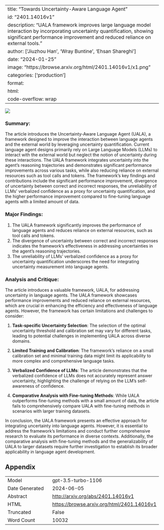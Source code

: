 
---
title: "Towards Uncertainty-Aware Language Agent"
id: "2401.14016v1"
description: "UALA framework improves large language model interaction by incorporating uncertainty quantification, showing significant performance improvement and reduced reliance on external tools."
author: ['Jiuzhou Han', 'Wray Buntine', 'Ehsan Shareghi']
date: "2024-01-25"
image: "https://browse.arxiv.org/html/2401.14016v1/x1.png"
categories: ['production']
format:
  html:
    code-overflow: wrap
---

![](https://browse.arxiv.org/html/2401.14016v1/x1.png)

### Summary:

The article introduces the Uncertainty-Aware Language Agent (UALA), a framework designed to improve the interaction between language agents and the external world by leveraging uncertainty quantification. Current language agent designs primarily rely on Large Language Models (LLMs) to interact with the external world but neglect the notion of uncertainty during these interactions. The UALA framework integrates uncertainty into the agent's reasoning trajectories and demonstrates significant performance improvements across various tasks, while also reducing reliance on external resources such as tool calls and tokens. The framework's key findings and contributions include the significant performance improvement, divergence of uncertainty between correct and incorrect responses, the unreliability of LLMs' verbalized confidence as a proxy for uncertainty quantification, and the higher performance improvement compared to fine-tuning language agents with a limited amount of data.

### Major Findings:
1. The UALA framework significantly improves the performance of language agents and reduces reliance on external resources, such as tool calls and tokens.
2. The divergence of uncertainty between correct and incorrect responses indicates the framework's effectiveness in addressing uncertainties in the agent's reasoning trajectories.
3. The unreliability of LLMs' verbalized confidence as a proxy for uncertainty quantification underscores the need for integrating uncertainty measurement into language agents.

### Analysis and Critique:
The article introduces a valuable framework, UALA, for addressing uncertainty in language agents. The UALA framework showcases performance improvements and reduced reliance on external resources, which are crucial in enhancing the efficiency and effectiveness of language agents. However, the framework has certain limitations and challenges to consider:

1. **Task-specific Uncertainty Selection**: The selection of the optimal uncertainty threshold and calibration set may vary for different tasks, leading to potential challenges in implementing UALA across diverse domains.
  
2. **Limited Training and Calibration**: The framework's reliance on a small calibration set and minimal training data might limit its applicability to more complex and comprehensive language tasks.

3. **Verbalized Confidence of LLMs**: The article demonstrates that the verbalized confidence of LLMs does not accurately represent answer uncertainty, highlighting the challenge of relying on the LLM's self-awareness of confidence.

4. **Comparative Analysis with Fine-tuning Methods**: While UALA outperforms fine-tuning methods with a small amount of data, the article fails to comprehensively compare UALA with fine-tuning methods in scenarios with larger training datasets.

In conclusion, the UALA framework presents an effective approach for integrating uncertainty into language agents. However, it is essential to address the framework's limitations and conduct further comprehensive research to evaluate its performance in diverse contexts. Additionally, the comparative analysis with fine-tuning methods and the generalizability of UALA to larger datasets require further investigation to establish its broader applicability in language agent development.

## Appendix

|          |          |
|----------|----------|
| Model     | gpt-3.5-turbo-1106       |
| Date Generated     | 2024-06-05       |
| Abstract | [http://arxiv.org/abs/2401.14016v1](http://arxiv.org/abs/2401.14016v1)        |
| HTML     | [https://browse.arxiv.org/html/2401.14016v1](https://browse.arxiv.org/html/2401.14016v1)       |
| Truncated       | False       |
| Word Count       | 10032       |